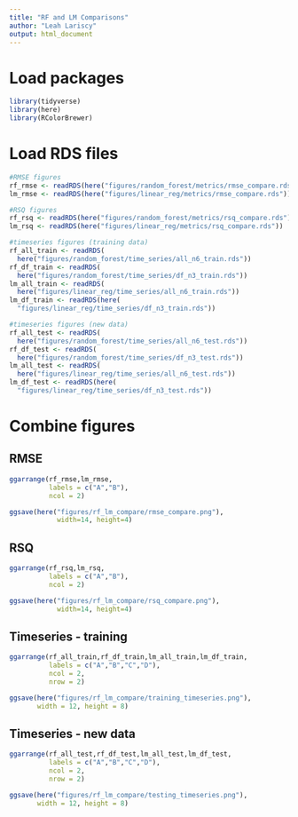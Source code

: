 ```yaml
---
title: "RF and LM Comparisons"
author: "Leah Lariscy"
output: html_document
---
```


# Load packages

```r
library(tidyverse)
library(here)
library(RColorBrewer)
```

# Load RDS files

```r
#RMSE figures
rf_rmse <- readRDS(here("figures/random_forest/metrics/rmse_compare.rds"))
lm_rmse <- readRDS(here("figures/linear_reg/metrics/rmse_compare.rds"))

#RSQ figures
rf_rsq <- readRDS(here("figures/random_forest/metrics/rsq_compare.rds"))
lm_rsq <- readRDS(here("figures/linear_reg/metrics/rsq_compare.rds"))

#timeseries figures (training data)
rf_all_train <- readRDS(
  here("figures/random_forest/time_series/all_n6_train.rds"))
rf_df_train <- readRDS(
  here("figures/random_forest/time_series/df_n3_train.rds"))
lm_all_train <- readRDS(
  here("figures/linear_reg/time_series/all_n6_train.rds"))
lm_df_train <- readRDS(here(
  "figures/linear_reg/time_series/df_n3_train.rds"))

#timeseries figures (new data)
rf_all_test <- readRDS(
  here("figures/random_forest/time_series/all_n6_test.rds"))
rf_df_test <- readRDS(
  here("figures/random_forest/time_series/df_n3_test.rds"))
lm_all_test <- readRDS(
  here("figures/linear_reg/time_series/all_n6_test.rds"))
lm_df_test <- readRDS(here(
  "figures/linear_reg/time_series/df_n3_test.rds"))
```

# Combine figures

## RMSE

```r
ggarrange(rf_rmse,lm_rmse,
          labels = c("A","B"),
          ncol = 2)

ggsave(here("figures/rf_lm_compare/rmse_compare.png"),
            width=14, height=4)
```

## RSQ

```r
ggarrange(rf_rsq,lm_rsq,
          labels = c("A","B"),
          ncol = 2)

ggsave(here("figures/rf_lm_compare/rsq_compare.png"),
            width=14, height=4)
```

## Timeseries - training

```r
ggarrange(rf_all_train,rf_df_train,lm_all_train,lm_df_train,
          labels = c("A","B","C","D"),
          ncol = 2,
          nrow = 2)

ggsave(here("figures/rf_lm_compare/training_timeseries.png"),
       width = 12, height = 8)
```

## Timeseries - new data

```r
ggarrange(rf_all_test,rf_df_test,lm_all_test,lm_df_test,
          labels = c("A","B","C","D"),
          ncol = 2,
          nrow = 2)

ggsave(here("figures/rf_lm_compare/testing_timeseries.png"),
       width = 12, height = 8)
```
